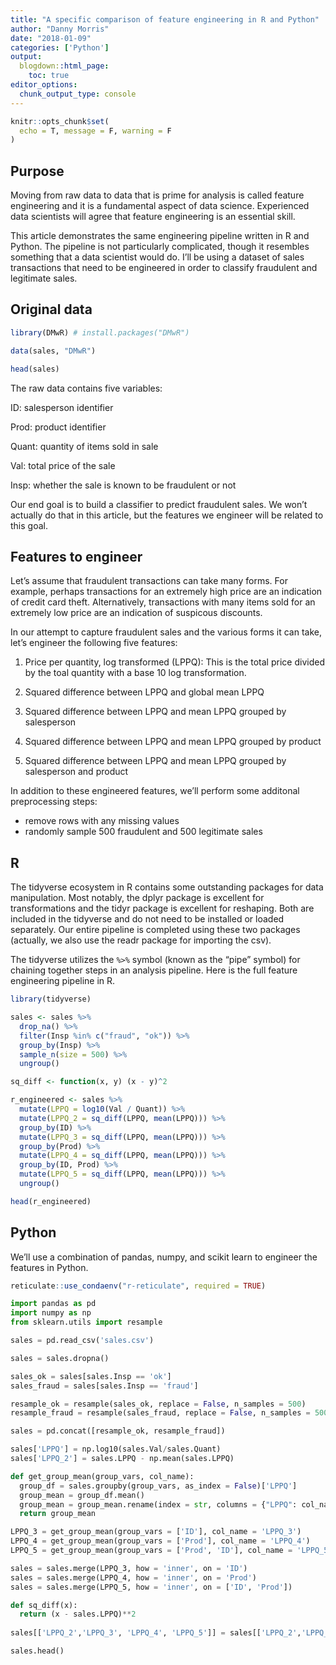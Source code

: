 ```yaml
---
title: "A specific comparison of feature engineering in R and Python"
author: "Danny Morris"
date: "2018-01-09"
categories: ['Python']
output: 
  blogdown::html_page:
    toc: true
editor_options: 
  chunk_output_type: console
---
```


```r
knitr::opts_chunk$set(
  echo = T, message = F, warning = F
)
```

## Purpose

Moving from raw data to data that is prime for analysis is called feature engineering and it is a fundamental aspect of data science. Experienced data scientists will agree that feature engineering is an essential skill.

This article demonstrates the same engineering pipeline written in R and Python. The pipeline is not particularly complicated, though it resembles something that a data scientist would do. I'll be using a dataset of sales transactions that need to be engineered in order to classify fraudulent and legitimate sales.

## Original data

```r
library(DMwR) # install.packages("DMwR")

data(sales, "DMwR")

head(sales)
```

The raw data contains five variables:

ID: salesperson identifier

Prod: product identifier

Quant: quantity of items sold in sale

Val: total price of the sale

Insp: whether the sale is known to be fraudulent or not

Our end goal is to build a classifier to predict fraudulent sales. We won't actually do that in this article, but the features we engineer will be related to this goal.

## Features to engineer

Let's assume that fraudulent transactions can take many forms. For example, perhaps transactions for an extremely high price are an indication of credit card theft. Alternatively, transactions with many items sold for an extremely low price are an indication of suspicous discounts. 

In our attempt to capture fraudulent sales and the various forms it can take, let's engineer the following five features:

1. Price per quantity, log transformed (LPPQ): This is the total price divided by the toal quantity with a base 10 log transformation.

2. Squared difference between LPPQ and global mean LPPQ

3. Squared difference between LPPQ and mean LPPQ grouped by salesperson

4. Squared difference between LPPQ and mean LPPQ grouped by product

5. Squared difference between LPPQ and mean LPPQ grouped by salesperson and product

In addition to these engineered features, we'll perform some additonal preprocessing steps:

- remove rows with any missing values
- randomly sample 500 fraudulent and 500 legitimate sales

## R

The tidyverse ecosystem in R contains some outstanding packages for data manipulation. Most notably, the dplyr package is excellent for transformations and the tidyr package is excellent for reshaping. Both are included in the tidyverse and do not need to be installed or loaded separately. Our entire pipeline is completed using these two packages (actually, we also use the readr package for importing the csv).

The tidyverse utilizes the `%>%` symbol (known as the "pipe" symbol) for chaining together steps in an analysis pipeline. Here is the full feature engineering pipeline in R. 

```r
library(tidyverse)
```

```r
sales <- sales %>%
  drop_na() %>%
  filter(Insp %in% c("fraud", "ok")) %>%  
  group_by(Insp) %>%
  sample_n(size = 500) %>%
  ungroup()

sq_diff <- function(x, y) (x - y)^2

r_engineered <- sales %>%
  mutate(LPPQ = log10(Val / Quant)) %>%
  mutate(LPPQ_2 = sq_diff(LPPQ, mean(LPPQ))) %>%
  group_by(ID) %>%
  mutate(LPPQ_3 = sq_diff(LPPQ, mean(LPPQ))) %>%
  group_by(Prod) %>%
  mutate(LPPQ_4 = sq_diff(LPPQ, mean(LPPQ))) %>%
  group_by(ID, Prod) %>%
  mutate(LPPQ_5 = sq_diff(LPPQ, mean(LPPQ))) %>%
  ungroup()

head(r_engineered)
```

## Python

We'll use a combination of pandas, numpy, and scikit learn to engineer the features in Python.

```r
reticulate::use_condaenv("r-reticulate", required = TRUE)
```

```python
import pandas as pd
import numpy as np
from sklearn.utils import resample 
```

```python
sales = pd.read_csv('sales.csv')

sales = sales.dropna()

sales_ok = sales[sales.Insp == 'ok']
sales_fraud = sales[sales.Insp == 'fraud']

resample_ok = resample(sales_ok, replace = False, n_samples = 500)
resample_fraud = resample(sales_fraud, replace = False, n_samples = 500) 

sales = pd.concat([resample_ok, resample_fraud])

sales['LPPQ'] = np.log10(sales.Val/sales.Quant)
sales['LPPQ_2'] = sales.LPPQ - np.mean(sales.LPPQ)

def get_group_mean(group_vars, col_name):
  group_df = sales.groupby(group_vars, as_index = False)['LPPQ']
  group_mean = group_df.mean()
  group_mean = group_mean.rename(index = str, columns = {"LPPQ": col_name})
  return group_mean

LPPQ_3 = get_group_mean(group_vars = ['ID'], col_name = 'LPPQ_3')
LPPQ_4 = get_group_mean(group_vars = ['Prod'], col_name = 'LPPQ_4')
LPPQ_5 = get_group_mean(group_vars = ['Prod', 'ID'], col_name = 'LPPQ_5')

sales = sales.merge(LPPQ_3, how = 'inner', on = 'ID')
sales = sales.merge(LPPQ_4, how = 'inner', on = 'Prod') 
sales = sales.merge(LPPQ_5, how = 'inner', on = ['ID', 'Prod'])

def sq_diff(x):
  return (x - sales.LPPQ)**2
  
sales[['LPPQ_2','LPPQ_3', 'LPPQ_4', 'LPPQ_5']] = sales[['LPPQ_2','LPPQ_3', 'LPPQ_4', 'LPPQ_5']].apply(sq_diff)

sales.head()
```

